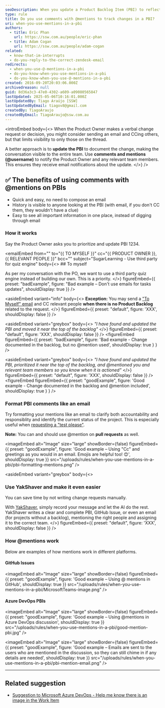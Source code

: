 ```yaml
---
seoDescription: When you update a Product Backlog Item (PBI) to reflect a change verbally requested by the Product Owner, use the discussions feature and mention the user using "@username" instead of sending an email. This keeps track of the conversation and allows everyone involved to stay updated.
type: rule
title: Do you use comments with @mentions to track changes in a PBI?
uri: when-you-use-mentions-in-a-pbi
authors:
  - title: Eric Phan
    url: https://ssw.com.au/people/eric-phan
  - title: Adam Cogan
    url: https://ssw.com.au/people/adam-cogan
related:
  - know-that-im-interrupts
  - do-you-reply-to-the-correct-zendesk-email
redirects:
  - when-you-use-@-mentions-in-a-pbi
  - do-you-know-when-you-use-mentions-in-a-pbi
  - do-you-know-when-you-use-@-mentions-in-a-pbi
created: 2016-09-20T20:03:06.000Z
archivedreason: null
guid: 8d36a3c3-47e0-4302-a609-a09080565847
lastUpdated: 2025-05-06T10:16:01.000Z
lastUpdatedBy: Tiago Araújo [SSW]
lastUpdatedByEmail: tiagov8@gmail.com
createdBy: TiagoAraujo
createdByEmail: TiagoAraujo@ssw.com.au
---
```


<introEmbed
  body={<>
When the Product Owner makes a verbal change request or decision, you might consider sending an email and CCing others, but that limits visibility to only those on the thread.

A better approach is to **update the PBI** to document the change, making the conversation visible to the entire team. Use **comments and mentions (@username)** to notify the Product Owner and any relevant team members. This ensures they receive email notifications about the update.
  </>}
/>
## ✅ The benefits of using comments with @mentions on PBIs

* Quick and easy, no need to compose an email
* History is visible to anyone looking at the PBI (with email, if you don't CC them, they wouldn't have a clue)
* Easy to see all important information in one place, instead of digging through email

### How it works

Say the Product Owner asks you to prioritize and update PBI 1234.

<emailEmbed
  from=""
  to="&#123;&#123; TO MYSELF &#125;&#125;"
  cc="&#123;&#123; PRODUCT OWNER &#125;&#125;, &#123;&#123; RELEVANT PEOPLE &#125;&#125;"
  bcc=""
  subject="SugarLearning - Use third party for quiz engine"
  body={<>
    ## To myself

As per my conversation with the PO, we want to use a third party quiz engine instead of building our own. This is a priority.
  </>}
  figureEmbed={{
    preset: "badExample",
    figure: "Bad example – Don't use emails for tasks updates",
    shouldDisplay: true
  }}
/>

<asideEmbed
  variant="info"
  body={<>
    **Exception:** You may send a ["To Myself" email](/send-to-myself-emails) and CC relevant people **when there is no Product Backlog** related to the request.
  </>}
  figureEmbed={{
    preset: "default",
    figure: 'XXX',
    shouldDisplay: false
  }}
/>

<asideEmbed
  variant="greybox"
  body={<>
    _"I have found and updated the PBI and moved it near the top of the backlog"_
  </>}
  figureEmbed={{
    preset: "default",
    figure: 'XXX',
    shouldDisplay: false
  }}
/>
<figureEmbed figureEmbed={{
  preset: "badExample",
  figure: 'Bad example - Change documented in the backlog, but no @mention used',
  shouldDisplay: true
} } />


<asideEmbed
  variant="greybox"
  body={<>
    _"I have found and updated the PBI, prioritized it near the top of the backlog, and @mentioned you and relevant team members so you know when it is actioned"_
  </>}
  figureEmbed={{
    preset: "default",
    figure: 'XXX',
    shouldDisplay: false
  }}
/>
<figureEmbed figureEmbed={{
  preset: "goodExample",
  figure: 'Good example - Change documented in the backlog and @mention included',
  shouldDisplay: true
} } />


### Format PBI comments like an email

Try formatting your mentions like an email to clarify both accountability and responsiblity and identify the current status of the project. This is especially useful when [requesting a "test please"](/request-a-test-please).

**Note:** You can and should use @mention on **pull requests** as well.

<imageEmbed
  alt="Image"
  size="large"
  showBorder={false}
  figureEmbed={{
    preset: "goodExample",
    figure: 'Good example – Using "Cc" and greetings as you would in an email. Emojis are helpful too! 😊',
    shouldDisplay: true
  }}
  src="/uploads/rules/when-you-use-mentions-in-a-pbi/pbi-formatting-mentions.png"
/>

<asideEmbed
  variant="greybox"
  body={<>
    
### Use YakShaver and make it even easier

You can save time by not writing change requests manually.

With [YakShaver](https://yakshaver.ai), simply record your message and let the AI do the rest. YakShaver writes a clear and complete PBI, GitHub Issue, or even an email (for projects without a backlog), mentioning the right people and assigning it to the correct team.
  </>}
  figureEmbed={{
    preset: "default",
    figure: 'XXX',
    shouldDisplay: false
  }}
/>

### How @mentions work

Below are examples of how mentions work in different platforms.

#### GitHub Issues

<imageEmbed
  alt="Image"
  size="large"
  showBorder={false}
  figureEmbed={{
    preset: "goodExample",
    figure: 'Good example – Using @ mentions in GitHub',
    shouldDisplay: true
  }}
  src="/uploads/rules/when-you-use-mentions-in-a-pbi/MicrosoftTeams-image.png"
/>

#### Azure DevOps PBIs

<imageEmbed
  alt="Image"
  size="large"
  showBorder={false}
  figureEmbed={{
    preset: "goodExample",
    figure: 'Good example – Using @mentions in Azure DevOps discussion',
    shouldDisplay: true
  }}
  src="/uploads/rules/when-you-use-mentions-in-a-pbi/good-mention-pbi.jpg"
/>

<imageEmbed
  alt="Image"
  size="large"
  showBorder={false}
  figureEmbed={{
    preset: "goodExample",
    figure: 'Good example – Emails are sent to the users who are mentioned in the discussion, so they can still chime in if any details are needed',
    shouldDisplay: true
  }}
  src="/uploads/rules/when-you-use-mentions-in-a-pbi/pbi-mention-email.png"
/>

---

## Related suggestion

* [Suggestion to Microsoft Azure DevOps - Help me know there is an image in the Work Item](https://bettersoftwaresuggestions.com/microsoft/azure-devops/help-me-know-there-is-an-image-in-the-work-item/)
